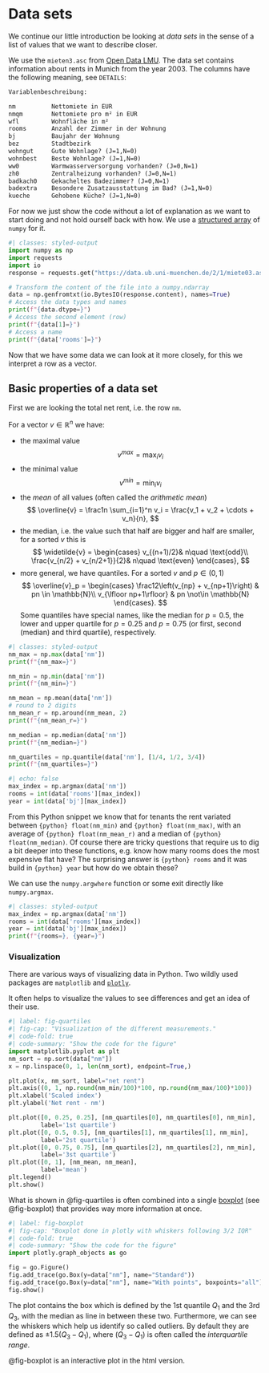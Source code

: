 # Data sets {#sec-intro-sets}

We continue our little introduction be looking at _data sets_ in the sense of a list of values that we want to describe closer.

We use the `mieten3.asc` from [Open Data LMU](https://data.ub.uni-muenchen.de/2/). 
The data set contains information about rents in Munich from the year 2003.
The columns have the following meaning, see `DETAILS`:
```txt
Variablenbeschreibung:

nm		    Nettomiete in EUR
nmqm		Nettomiete pro m² in EUR
wfl		    Wohnfläche in m²
rooms		Anzahl der Zimmer in der Wohnung
bj		    Baujahr der Wohnung
bez		    Stadtbezirk
wohngut		Gute Wohnlage? (J=1,N=0)
wohnbest	Beste Wohnlage? (J=1,N=0)
ww0		    Warmwasserversorgung vorhanden? (J=0,N=1)
zh0		    Zentralheizung vorhanden? (J=0,N=1)
badkach0	Gekacheltes Badezimmer? (J=0,N=1)
badextra	Besondere Zusatzausstattung im Bad? (J=1,N=0)
kueche		Gehobene Küche? (J=1,N=0)
```


For now we just show the code without a lot of explanation as we want to start doing and not hold ourself back with how.
We use a [structured array](https://numpy.org/doc/stable/user/basics.rec.html#module-numpy.doc.structured_arrays) of `numpy` for it.

```python
#| classes: styled-output
import numpy as np
import requests
import io
response = requests.get("https://data.ub.uni-muenchen.de/2/1/miete03.asc")

# Transform the content of the file into a numpy.ndarray
data = np.genfromtxt(io.BytesIO(response.content), names=True)
# Access the data types and names
print(f"{data.dtype=}")
# Access the second element (row)
print(f"{data[1]=}")
# Access a name
print(f"{data['rooms']=}")
```

Now that we have some data we can look at it more closely, for this we interpret a row as a vector.

## Basic properties of a data set

First we are looking the total net rent, i.e. the row `nm`.

For a vector $v \in \mathbb{R}^n$ we have:

- the maximal value
$$
v^{max} = \max_i v_i
$$
- the minimal value
$$
v^{min} = \min_i v_i
$$
- the _mean_ of all values (often called the _arithmetic mean_)
$$
\overline{v} = \frac1n \sum_{i=1}^n v_i = \frac{v_1 + v_2 + \cdots + v_n}{n},
$$
- the median, i.e. the value such that half are bigger and half are smaller, for a sorted $v$ this is
$$
\widetilde{v} = \begin{cases} 
                v_{(n+1)/2}& n\quad \text{odd}\\
                \frac{v_{n/2} + v_{n/2+1}}{2}& n\quad \text{even}
                \end{cases},
$$
- more general, we have quantiles. For a sorted $v$ and $p\in(0,1)$
$$
\overline{v}_p = \begin{cases} 
                 \frac12\left(v_{np} + v_{np+1}\right) & pn \in \mathbb{N}\\
                v_{\lfloor np+1\rfloor} & pn \not\in \mathbb{N}
                \end{cases}.
$$
Some quantiles have special names, like the median for $p=0.5$, the lower and upper quartile for $p=0.25$ and $p=0.75$ (or first, second (median) and third quartile), respectively.
```python
#| classes: styled-output
nm_max = np.max(data['nm'])
print(f"{nm_max=}")

nm_min = np.min(data['nm'])
print(f"{nm_min=}")

nm_mean = np.mean(data['nm'])
# round to 2 digits
nm_mean_r = np.around(nm_mean, 2)
print(f"{nm_mean_r=}")

nm_median = np.median(data['nm'])
print(f"{nm_median=}")

nm_quartiles = np.quantile(data['nm'], [1/4, 1/2, 3/4])
print(f"{nm_quartiles=}")
```
```python
#| echo: false
max_index = np.argmax(data['nm'])
rooms = int(data['rooms'][max_index])
year = int(data['bj'][max_index])
```
From this Python snippet we know that for tenants the rent variated between `{python} float(nm_min)` and `{python} float(nm_max)`, with an average of `{python} float(nm_mean_r)` and a median of `{python} float(nm_median)`.
Of course there are tricky questions that require us to dig a bit deeper into these functions, e.g. know how many rooms does the most expensive flat have?
The surprising answer is `{python} rooms` and it was build in `{python} year` but how do we obtain these?

We can use the `numpy.argwhere` function or some exit directly like `numpy.argmax`.
```python
#| classes: styled-output
max_index = np.argmax(data['nm'])
rooms = int(data['rooms'][max_index])
year = int(data['bj'][max_index])
print(f"{rooms=}, {year=}")
```

### Visualization

:::{.callout-tip}
There are various ways of visualizing data in Python.
Two wildly used packages are `matplotlib` and [`plotly`](https://plotly.com/graphing-libraries/).
:::

It often helps to visualize the values to see differences and get an idea of their use.
```python
#| label: fig-quartiles
#| fig-cap: "Visualization of the different measurements."
#| code-fold: true
#| code-summary: "Show the code for the figure"
import matplotlib.pyplot as plt
nm_sort = np.sort(data["nm"])
x = np.linspace(0, 1, len(nm_sort), endpoint=True,)

plt.plot(x, nm_sort, label="net rent")
plt.axis((0, 1, np.round(nm_min/100)*100, np.round(nm_max/100)*100))
plt.xlabel('Scaled index')
plt.ylabel('Net rent - nm')

plt.plot([0, 0.25, 0.25], [nm_quartiles[0], nm_quartiles[0], nm_min], 
         label='1st quartile')
plt.plot([0, 0.5, 0.5], [nm_quartiles[1], nm_quartiles[1], nm_min],
         label='2st quartile')
plt.plot([0, 0.75, 0.75], [nm_quartiles[2], nm_quartiles[2], nm_min],
         label='3st quartile')
plt.plot([0, 1], [nm_mean, nm_mean],
         label='mean')
plt.legend()
plt.show()
```

What is shown in @fig-quartiles is often combined into a single [boxplot](https://en.wikipedia.org/wiki/Box_plot) (see @fig-boxplot) that provides way more information at once.
```python
#| label: fig-boxplot
#| fig-cap: "Boxplot done in plotly with whiskers following 3/2 IQR"
#| code-fold: true
#| code-summary: "Show the code for the figure"
import plotly.graph_objects as go

fig = go.Figure()
fig.add_trace(go.Box(y=data["nm"], name="Standard"))
fig.add_trace(go.Box(y=data["nm"], name="With points", boxpoints="all"))
fig.show()
```
The plot contains the box which is defined by the 1st quantile $Q_1$ and the 3rd $Q_3$, with the median as line in between these two.
Furthermore, we can see the whiskers which help us identify so called outliers.
By default they are defined as $\pm 1.5(Q_3 - Q_1)$, where ($Q_3 - Q_1$) is often called the _interquartile range_.

:::{.callout-note}
@fig-boxplot is an interactive plot in the html version.
:::

